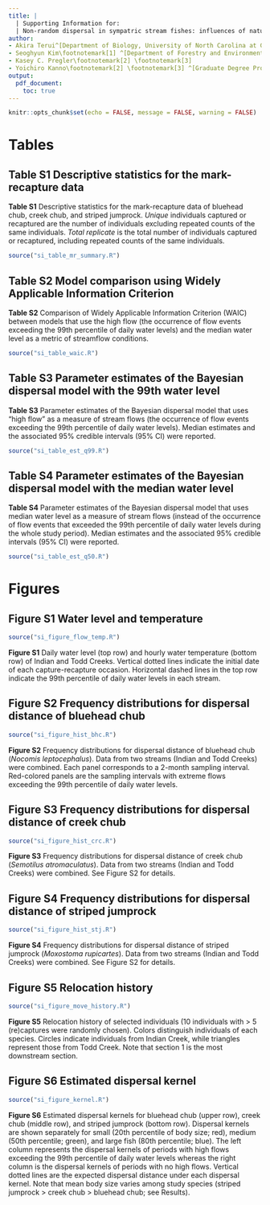 ```yaml
---
title: |
  | Supporting Information for:
  | Non-random dispersal in sympatric stream fishes: influences of natural disturbance and body size
author:
- Akira Terui^[Department of Biology, University of North Carolina at Greensboro]
- Seoghyun Kim\footnotemark[1] ^[Department of Forestry and Environmental Conservation, Clemson University] ^[Department of Fish, Wildlife, and Conservation Biology, Colorado State University]
- Kasey C. Pregler\footnotemark[2] \footnotemark[3]
- Yoichiro Kanno\footnotemark[2] \footnotemark[3] ^[Graduate Degree Program in Ecology, Colorado State University]
output:
  pdf_document:
    toc: true
---
```


```r
knitr::opts_chunk$set(echo = FALSE, message = FALSE, warning = FALSE)
```

\pagebreak

# Tables

## Table S1 Descriptive statistics for the mark-recapture data

**Table S1** Descriptive statistics for the mark-recapture data of bluehead chub, creek chub, and striped jumprock. *Unique* individuals captured or recaptured are the number of individuals excluding repeated counts of the same individuals. *Total replicate* is the total number of individuals captured or recaptured, including repeated counts of the same individuals.

```r
source("si_table_mr_summary.R")
```

\pagebreak

## Table S2 Model comparison using Widely Applicable Information Criterion

**Table S2** Comparison of Widely Applicable Information Criterion (WAIC) between models that use the high flow (the occurrence of flow events exceeding the 99th percentile of daily water levels) and the median water level as a metric of streamflow conditions.

```r
source("si_table_waic.R")
```

\pagebreak

## Table S3 Parameter estimates of the Bayesian dispersal model with the 99th water level

**Table S3** Parameter estimates of the Bayesian dispersal model that uses "high flow" as a measure of stream flows (the occurrence of flow events exceeding the 99th percentile of daily water levels). Median estimates and the associated 95% credible intervals (95% CI) were reported.

```r
source("si_table_est_q99.R")
```

\pagebreak

## Table S4 Parameter estimates of the Bayesian dispersal model with the median water level

**Table S4** Parameter estimates of the Bayesian dispersal model that uses median water level as a measure of stream flows (instead of the occurrence of flow events that exceeded the 99th percentile of daily water levels during the whole study period). Median estimates and the associated 95% credible intervals (95% CI) were reported.

```r
source("si_table_est_q50.R")
```

\pagebreak

# Figures

## Figure S1 Water level and temperature

```r
source("si_figure_flow_temp.R")
```

**Figure S1** Daily water level (top row) and hourly water temperature (bottom row) of Indian and Todd Creeks. Vertical dotted lines indicate the initial date of each capture-recapture occasion. Horizontal dashed lines in the top row indicate the 99th percentile of daily water levels in each stream.

\pagebreak

## Figure S2 Frequency distributions for dispersal distance of bluehead chub

```r
source("si_figure_hist_bhc.R")
```

**Figure S2** Frequency distributions for dispersal distance of bluehead chub (*Nocomis leptocephalus*). Data from two streams (Indian and Todd Creeks) were combined. Each panel corresponds to a 2-month sampling interval. Red-colored panels are the sampling intervals with extreme flows exceeding the 99th percentile of daily water levels.

\pagebreak

## Figure S3 Frequency distributions for dispersal distance of creek chub

```r
source("si_figure_hist_crc.R")
```

**Figure S3** Frequency distributions for dispersal distance of creek chub (*Semotilus atromaculatus*). Data from two streams (Indian and Todd Creeks) were combined. See Figure S2 for details.

\pagebreak

## Figure S4 Frequency distributions for dispersal distance of striped jumprock

```r
source("si_figure_hist_stj.R")
```

**Figure S4** Frequency distributions for dispersal distance of striped jumprock (*Moxostoma rupicartes*). Data from two streams (Indian and Todd Creeks) were combined. See Figure S2 for details.

\pagebreak

## Figure S5 Relocation history

```r
source("si_figure_move_history.R")
```

**Figure S5** Relocation history of selected individuals (10 individuals with > 5 (re)captures were randomly chosen). Colors distinguish individuals of each species. Circles indicate individuals from Indian Creek, while triangles represent those from Todd Creek. Note that section 1 is the most downstream section.

\pagebreak

## Figure S6 Estimated dispersal kernel

```r
source("si_figure_kernel.R")
```

**Figure S6** Estimated dispersal kernels for bluehead chub (upper row), creek chub (middle row), and striped jumprock (bottom row). Dispersal kernels are shown separately for small (20th percentile of body size; red), medium (50th percentile; green), and large fish (80th percentile; blue). The left column represents the dispersal kernels of periods with high flows exceeding the 99th percentile of daily water levels whereas the right column is the dispersal kernels of periods with no high flows. Vertical dotted lines are the expected dispersal distance under each dispersal kernel. Note that mean body size varies among study species (striped jumprock > creek chub > bluehead chub; see Results).
